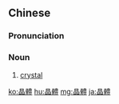 {{also|晶体}}
==Chinese==
{{zh-forms|s=晶体}}

===Pronunciation===
{{zh-pron
|m=jīngtǐ
|cat=n
}}

===Noun===
{{zh-noun}}

# [[crystal]]

[[ko:晶體]]
[[hu:晶體]]
[[mg:晶體]]
[[ja:晶體]]
